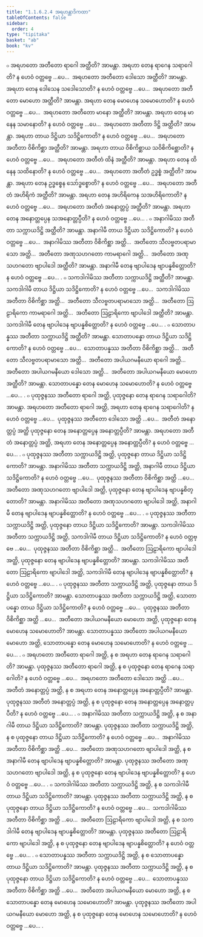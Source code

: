```yaml
---
title: "1.1.6.2.4 အရဟန္တာဒိကထာ"
tableOfContents: false
sidebar:
  order: 4
type: "tipitaka"
basket: "ab"
book: "kv"
---
```



<DynamicBreadcrumb />

<Division number="291" book="kv">

<Paragraph number="679" book="kv">
๐ အရဟတော အတီတော ရာဂေါ အတ္ထီတိ? အာမန္တာ. အရဟာ တေန ရာဂေန သရာဂေါတိ? န ဟေဝံ ဝတ္တဗ္ဗေ …ပေ…  အရဟတော အတီတော ဒေါသော အတ္ထီတိ? အာမန္တာ. အရဟာ တေန ဒေါသေန သဒေါသောတိ? န ဟေဝံ ဝတ္တဗ္ဗေ …ပေ…  အရဟတော အတီတော မောဟော အတ္ထီတိ? အာမန္တာ. အရဟာ တေန မောဟေန သမောဟောတိ? န ဟေဝံ ဝတ္တဗ္ဗေ …ပေ…  အရဟတော အတီတော မာနော အတ္ထီတိ? အာမန္တာ. အရဟာ တေန မာနေန သမာနောတိ? န ဟေဝံ ဝတ္တဗ္ဗေ …ပေ…  အရဟတော အတီတာ ဒိဋ္ဌိ အတ္ထီတိ? အာမန္တာ. အရဟာ တာယ ဒိဋ္ဌိယာ သဒိဋ္ဌိကောတိ? န ဟေဝံ ဝတ္တဗ္ဗေ …ပေ…  အရဟတော အတီတာ ဝိစိကိစ္ဆာ အတ္ထီတိ? အာမန္တာ. အရဟာ တာယ ဝိစိကိစ္ဆာယ သဝိစိကိစ္ဆောတိ? န ဟေဝံ ဝတ္တဗ္ဗေ …ပေ…  အရဟတော အတီတံ ထိနံ အတ္ထီတိ? အာမန္တာ. အရဟာ တေန ထိနေန သထိနောတိ? န ဟေဝံ ဝတ္တဗ္ဗေ …ပေ…  အရဟတော အတီတံ ဥဒ္ဓစ္စံ အတ္ထီတိ? အာမန္တာ. အရဟာ တေန ဥဒ္ဓစ္စေန သော်ဒ္ဓစ္စောတိ? န ဟေဝံ ဝတ္တဗ္ဗေ …ပေ…  အရဟတော အတီတံ အဟိရိကံ အတ္ထီတိ? အာမန္တာ. အရဟာ တေန အဟိရိကေန သအဟိရိကောတိ? န ဟေဝံ ဝတ္တဗ္ဗေ …ပေ…  အရဟတော အတီတံ အနောတ္တပ္ပံ အတ္ထီတိ? အာမန္တာ. အရဟာ တေန အနောတ္တပ္ပေန သအနောတ္တပ္ပီတိ? န ဟေဝံ ဝတ္တဗ္ဗေ …ပေ… .
</Paragraph>

<Paragraph number="680" book="kv">
๐ အနာဂါမိဿ အတီတာ သက္ကာယဒိဋ္ဌိ အတ္ထီတိ? အာမန္တာ. အနာဂါမီ တာယ ဒိဋ္ဌိယာ သဒိဋ္ဌိကောတိ? န ဟေဝံ ဝတ္တဗ္ဗေ …ပေ…  အနာဂါမိဿ အတီတာ ဝိစိကိစ္ဆာ အတ္ထိ…  အတီတော သီလဗ္ဗတပရာမာသော အတ္ထိ…  အတီတော အဏုသဟဂတော ကာမရာဂေါ အတ္ထိ…  အတီတော အဏုသဟဂတော ဗျာပါဒေါ အတ္ထီတိ? အာမန္တာ. အနာဂါမီ တေန ဗျာပါဒေန ဗျာပန္နစိတ္တောတိ? န ဟေဝံ ဝတ္တဗ္ဗေ …ပေ… .
</Paragraph>

<Paragraph number="681" book="kv">
๐ သကဒါဂါမိဿ အတီတာ သက္ကာယဒိဋ္ဌိ အတ္ထီတိ? အာမန္တာ. သကဒါဂါမီ တာယ ဒိဋ္ဌိယာ သဒိဋ္ဌိကောတိ? န ဟေဝံ ဝတ္တဗ္ဗေ …ပေ…  သကဒါဂါမိဿ အတီတာ ဝိစိကိစ္ဆာ အတ္ထိ…  အတီတော သီလဗ္ဗတပရာမာသော အတ္ထိ…  အတီတော ဩဠာရိကော ကာမရာဂေါ အတ္ထိ…  အတီတော ဩဠာရိကော ဗျာပါဒေါ အတ္ထီတိ? အာမန္တာ. သကဒါဂါမီ တေန ဗျာပါဒေန ဗျာပန္နစိတ္တောတိ? န ဟေဝံ ဝတ္တဗ္ဗေ …ပေ… .
</Paragraph>

<Paragraph number="682" book="kv">
๐ သောတာပန္နဿ အတီတာ သက္ကာယဒိဋ္ဌိ အတ္ထီတိ? အာမန္တာ. သောတာပန္နော တာယ ဒိဋ္ဌိယာ သဒိဋ္ဌိကောတိ? န ဟေဝံ ဝတ္တဗ္ဗေ …ပေ…  သောတာပန္နဿ အတီတာ ဝိစိကိစ္ဆာ အတ္ထိ…  အတီတော သီလဗ္ဗတပရာမာသော အတ္ထိ…  အတီတော အပါယဂမနီယော ရာဂေါ အတ္ထိ…  အတီတော အပါယဂမနီယော ဒေါသော အတ္ထိ…  အတီတော အပါယဂမနီယော မောဟော အတ္ထီတိ? အာမန္တာ. သောတာပန္နော တေန မောဟေန သမောဟောတိ? န ဟေဝံ ဝတ္တဗ္ဗေ …ပေ… .
</Paragraph>

</Division>
<Division number="292" book="kv">

<Paragraph number="683" book="kv">
๐ ပုထုဇ္ဇနဿ အတီတော ရာဂေါ အတ္ထိ, ပုထုဇ္ဇနော တေန ရာဂေန သရာဂေါတိ? အာမန္တာ. အရဟတော အတီတော ရာဂေါ အတ္ထိ, အရဟာ တေန ရာဂေန သရာဂေါတိ? န ဟေဝံ ဝတ္တဗ္ဗေ …ပေ…  ပုထုဇ္ဇနဿ အတီတော ဒေါသော အတ္ထိ …ပေ…  အတီတံ အနောတ္တပ္ပံ အတ္ထိ ပုထုဇ္ဇနော တေန အနောတ္တပ္ပေန အနောတ္တပ္ပီတိ? အာမန္တာ. အရဟတော အတီတံ အနောတ္တပ္ပံ အတ္ထိ, အရဟာ တေန အနောတ္တပ္ပေန အနောတ္တပ္ပီတိ? န ဟေဝံ ဝတ္တဗ္ဗေ …ပေ… .
</Paragraph>

<Paragraph number="684" book="kv">
๐ ပုထုဇ္ဇနဿ အတီတာ သက္ကာယဒိဋ္ဌိ အတ္ထိ, ပုထုဇ္ဇနော တာယ ဒိဋ္ဌိယာ သဒိဋ္ဌိကောတိ? အာမန္တာ. အနာဂါမိဿ အတီတာ သက္ကာယဒိဋ္ဌိ အတ္ထိ, အနာဂါမီ တာယ ဒိဋ္ဌိယာ သဒိဋ္ဌိကောတိ? န ဟေဝံ ဝတ္တဗ္ဗေ …ပေ…  ပုထုဇ္ဇနဿ အတီတာ ဝိစိကိစ္ဆာ အတ္ထိ …ပေ…  အတီတော အဏုသဟဂတော ဗျာပါဒေါ အတ္ထိ, ပုထုဇ္ဇနော တေန ဗျာပါဒေန ဗျာပန္နစိတ္တောတိ? အာမန္တာ. အနာဂါမိဿ အတီတော အဏုသဟဂတော ဗျာပါဒေါ အတ္ထိ, အနာဂါမီ တေန ဗျာပါဒေန ဗျာပန္နစိတ္တောတိ? န ဟေဝံ ဝတ္တဗ္ဗေ …ပေ… .
</Paragraph>

<Paragraph number="685" book="kv">
๐ ပုထုဇ္ဇနဿ အတီတာ သက္ကာယဒိဋ္ဌိ အတ္ထိ, ပုထုဇ္ဇနော တာယ ဒိဋ္ဌိယာ သဒိဋ္ဌိကောတိ? အာမန္တာ. သကဒါဂါမိဿ အတီတာ သက္ကာယဒိဋ္ဌိ အတ္ထိ, သကဒါဂါမီ တာယ ဒိဋ္ဌိယာ သဒိဋ္ဌိကောတိ? န ဟေဝံ ဝတ္တဗ္ဗေ …ပေ…  ပုထုဇ္ဇနဿ အတီတာ ဝိစိကိစ္ဆာ အတ္ထိ…  အတီတော ဩဠာရိကော ဗျာပါဒေါ အတ္ထိ, ပုထုဇ္ဇနော တေန ဗျာပါဒေန ဗျာပန္နစိတ္တောတိ? အာမန္တာ. သကဒါဂါမိဿ အတီတော ဩဠာရိကော ဗျာပါဒေါ အတ္ထိ, သကဒါဂါမီ တေန ဗျာပါဒေန ဗျာပန္နစိတ္တောတိ? န ဟေဝံ ဝတ္တဗ္ဗေ …ပေ… .
</Paragraph>

<Paragraph number="686" book="kv">
๐ ပုထုဇ္ဇနဿ အတီတာ သက္ကာယဒိဋ္ဌိ အတ္ထိ, ပုထုဇ္ဇနော တာယ ဒိဋ္ဌိယာ သဒိဋ္ဌိကောတိ? အာမန္တာ. သောတာပန္နဿ အတီတာ သက္ကာယဒိဋ္ဌိ အတ္ထိ, သောတာပန္နော တာယ ဒိဋ္ဌိယာ သဒိဋ္ဌိကောတိ? န ဟေဝံ ဝတ္တဗ္ဗေ …ပေ…  ပုထုဇ္ဇနဿ အတီတာ ဝိစိကိစ္ဆာ အတ္ထိ …ပေ…  အတီတော အပါယဂမနီယော မောဟော အတ္ထိ, ပုထုဇ္ဇနော တေန မောဟေန သမောဟောတိ? အာမန္တာ. သောတာပန္နဿ အတီတော အပါယဂမနီယော မောဟော အတ္ထိ, သောတာပန္နော တေန မောဟေန သမောဟောတိ? န ဟေဝံ ဝတ္တဗ္ဗေ …ပေ… .
</Paragraph>

<Paragraph number="687" book="kv">
๐ အရဟတော အတီတော ရာဂေါ အတ္ထိ, န စ အရဟာ တေန ရာဂေန သရာဂေါတိ? အာမန္တာ. ပုထုဇ္ဇနဿ အတီတော ရာဂေါ အတ္ထိ, န စ ပုထုဇ္ဇနော တေန ရာဂေန သရာဂေါတိ? န ဟေဝံ ဝတ္တဗ္ဗေ …ပေ…  အရဟတော အတီတော ဒေါသော အတ္ထိ …ပေ…  အတီတံ အနောတ္တပ္ပံ အတ္ထိ, န စ အရဟာ တေန အနောတ္တပ္ပေန အနောတ္တပ္ပီတိ? အာမန္တာ. ပုထုဇ္ဇနဿ အတီတံ အနောတ္တပ္ပံ အတ္ထိ, န စ ပုထုဇ္ဇနော တေန အနောတ္တပ္ပေန အနောတ္တပ္ပီတိ? န ဟေဝံ ဝတ္တဗ္ဗေ …ပေ… .
</Paragraph>

<Paragraph number="688" book="kv">
๐ အနာဂါမိဿ အတီတာ သက္ကာယဒိဋ္ဌိ အတ္ထိ, န စ အနာဂါမီ တာယ ဒိဋ္ဌိယာ သဒိဋ္ဌိကောတိ? အာမန္တာ. ပုထုဇ္ဇနဿ အတီတာ သက္ကာယဒိဋ္ဌိ အတ္ထိ, န စ ပုထုဇ္ဇနော တာယ ဒိဋ္ဌိယာ သဒိဋ္ဌိကောတိ? န ဟေဝံ ဝတ္တဗ္ဗေ …ပေ…  အနာဂါမိဿ အတီတာ ဝိစိကိစ္ဆာ အတ္ထိ …ပေ…  အတီတော အဏုသဟဂတော ဗျာပါဒေါ အတ္ထိ, န စ အနာဂါမီ တေန ဗျာပါဒေန ဗျာပန္နစိတ္တောတိ? အာမန္တာ. ပုထုဇ္ဇနဿ အတီတော အဏုသဟဂတော ဗျာပါဒေါ အတ္ထိ, န စ ပုထုဇ္ဇနော တေန ဗျာပါဒေန ဗျာပန္နစိတ္တောတိ? န ဟေဝံ ဝတ္တဗ္ဗေ …ပေ… .
</Paragraph>

<Paragraph number="689" book="kv">
๐ သကဒါဂါမိဿ အတီတာ သက္ကာယဒိဋ္ဌိ အတ္ထိ, န စ သကဒါဂါမီ တာယ ဒိဋ္ဌိယာ သဒိဋ္ဌိကောတိ? အာမန္တာ. ပုထုဇ္ဇနဿ အတီတာ သက္ကာယဒိဋ္ဌိ အတ္ထိ, န စ ပုထုဇ္ဇနော တာယ ဒိဋ္ဌိယာ သဒိဋ္ဌိကောတိ? န ဟေဝံ ဝတ္တဗ္ဗေ …ပေ…  သကဒါဂါမိဿ အတီတာ ဝိစိကိစ္ဆာ အတ္ထိ …ပေ…  အတီတော ဩဠာရိကော ဗျာပါဒေါ အတ္ထိ, န စ သကဒါဂါမီ တေန ဗျာပါဒေန ဗျာပန္နစိတ္တောတိ? အာမန္တာ. ပုထုဇ္ဇနဿ အတီတော ဩဠာရိကော ဗျာပါဒေါ အတ္ထိ, န စ ပုထုဇ္ဇနော တေန ဗျာပါဒေန ဗျာပန္နစိတ္တောတိ? န ဟေဝံ ဝတ္တဗ္ဗေ …ပေ… .
</Paragraph>

<Paragraph number="690" book="kv">
๐ သောတာပန္နဿ အတီတာ သက္ကာယဒိဋ္ဌိ အတ္ထိ, န စ သောတာပန္နော တာယ ဒိဋ္ဌိယာ သဒိဋ္ဌိကောတိ? အာမန္တာ. ပုထုဇ္ဇနဿ အတီတာ သက္ကာယဒိဋ္ဌိ အတ္ထိ, န စ ပုထုဇ္ဇနော တာယ ဒိဋ္ဌိယာ သဒိဋ္ဌိကောတိ? န ဟေဝံ ဝတ္တဗ္ဗေ …ပေ…  သောတာပန္နဿ အတီတာ ဝိစိကိစ္ဆာ အတ္ထိ …ပေ…  အတီတော အပါယဂမနီယော မောဟော အတ္ထိ, န စ သောတာပန္နော တေန မောဟေန သမောဟောတိ? အာမန္တာ. ပုထုဇ္ဇနဿ အတီတော အပါယဂမနီယော မောဟော အတ္ထိ, န စ ပုထုဇ္ဇနော တေန မောဟေန သမောဟောတိ? န ဟေဝံ ဝတ္တဗ္ဗေ …ပေ… .
</Paragraph>
</Division>